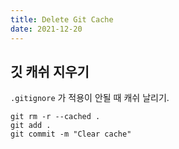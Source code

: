 ```yaml
---
title: Delete Git Cache
date: 2021-12-20
---
```


## 깃 캐쉬 지우기

`.gitignore` 가 적용이 안될 때 캐쉬 날리기.

```
git rm -r --cached .
git add .
git commit -m "Clear cache"
```

